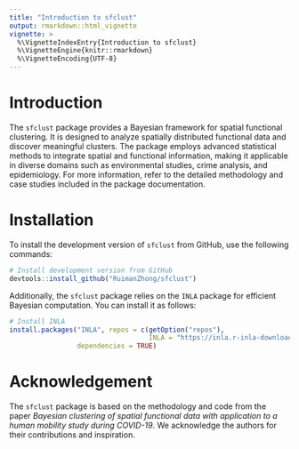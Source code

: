 ```yaml
---
title: "Introduction to sfclust"
output: rmarkdown::html_vignette
vignette: >
  %\VignetteIndexEntry{Introduction to sfclust}
  %\VignetteEngine{knitr::rmarkdown}
  %\VignetteEncoding{UTF-8}
---
```


# Introduction

The `sfclust` package provides a Bayesian framework for spatial functional clustering. It
is designed to analyze spatially distributed functional data and discover meaningful
clusters. The package employs advanced statistical methods to integrate spatial and
functional information, making it applicable in diverse domains such as environmental
studies, crime analysis, and epidemiology. For more information, refer to the detailed
methodology and case studies included in the package documentation.

# Installation

To install the development version of `sfclust` from GitHub, use the following commands:

```r
# Install development version from GitHub
devtools::install_github("RuimanZhong/sfclust")
```

Additionally, the `sfclust` package relies on the `INLA` package for efficient Bayesian
computation. You can install it as follows:

```r
# Install INLA
install.packages("INLA", repos = c(getOption("repos"),
                                   INLA = "https://inla.r-inla-download.org/R/stable"),
                 dependencies = TRUE)
```

# Acknowledgement

The `sfclust` package is based on the methodology and code from the paper *Bayesian
clustering of spatial functional data with application to a human mobility study during
COVID-19*. We acknowledge the authors for their contributions and inspiration.
